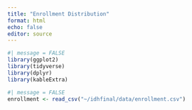 ```yaml
---
title: "Enrollment Distribution"
format: html
echo: false
editor: source
---
```


```r
#| message = FALSE
library(ggplot2)
library(tidyverse)
library(dplyr)
library(kableExtra)
```

```r
#| message = FALSE
enrollment <- read_csv("~/idhfinal/data/enrollment.csv")
```


